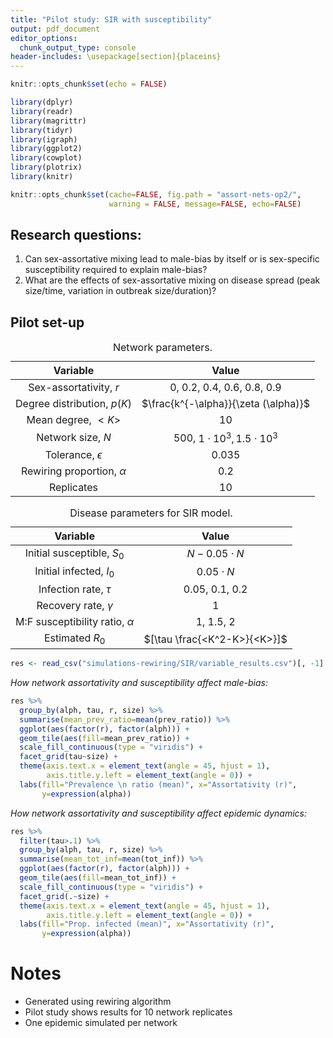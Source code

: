 ```yaml
---
title: "Pilot study: SIR with susceptibility"
output: pdf_document
editor_options: 
  chunk_output_type: console
header-includes: \usepackage[section]{placeins}
---
```


```r
knitr::opts_chunk$set(echo = FALSE)

library(dplyr)
library(readr)
library(magrittr)
library(tidyr)
library(igraph)
library(ggplot2)
library(cowplot)
library(plotrix)
library(knitr)

knitr::opts_chunk$set(cache=FALSE, fig.path = "assort-nets-op2/", 
                      warning = FALSE, message=FALSE, echo=FALSE) 

```

## Research questions:

1. Can sex-assortative mixing lead to male-bias by itself or is sex-specific susceptibility required to explain male-bias?
2. What are the effects of sex-assortative mixing on disease spread (peak size/time, variation in outbreak size/duration)? 

## Pilot set-up

| Variable  | Value  | 
|:-:|:-:|
| Sex-assortativity, $r$  | 0, 0.2, 0.4, 0.6, 0.8, 0.9 |
| Degree distribution, $p(K)$ | $\frac{k^{-\alpha}}{\zeta (\alpha)}$  |
| Mean degree, $<K>$ | 10  |
| Network size, $N$ | 500, $1\cdot 10 ^ 3, 1.5\cdot 10 ^ 3$  |
| Tolerance, $\epsilon$ | 0.035  |
| Rewiring proportion, $\alpha$ | 0.2  |
| Replicates | 10  |

Table: Network parameters.   

| Variable  | Value  | 
|:-:|:-:|
| Initial susceptible, $S_0$  |  $N - 0.05 \cdot N$ |
| Initial infected, $I_0$  |  $0.05 \cdot N$ |
| Infection rate, $\tau$  |  0.05, 0.1, 0.2 |
| Recovery rate, $\gamma$  |  1 |
| M:F susceptibility ratio, $\alpha$  |  1, 1.5, 2 |
| Estimated $R_0$  |  $[\tau \frac{<K^2-K>}{<K>}]$ |

Table: Disease parameters for SIR model.

```r
res <- read_csv("simulations-rewiring/SIR/variable_results.csv")[, -1]

```

\FloatBarrier

\FloatBarrier

_How network assortativity and susceptibility affect male-bias:_

```r

res %>%
  group_by(alph, tau, r, size) %>%
  summarise(mean_prev_ratio=mean(prev_ratio)) %>%
  ggplot(aes(factor(r), factor(alph))) + 
  geom_tile(aes(fill=mean_prev_ratio)) + 
  scale_fill_continuous(type = "viridis") +
  facet_grid(tau~size) + 
  theme(axis.text.x = element_text(angle = 45, hjust = 1),
        axis.title.y.left = element_text(angle = 0)) + 
  labs(fill="Prevalence \n ratio (mean)", x="Assortativity (r)", 
       y=expression(alpha))

```

_How network assortativity and susceptibility affect epidemic dynamics:_

```r

res %>%
  filter(tau>.1) %>%
  group_by(alph, tau, r, size) %>%
  summarise(mean_tot_inf=mean(tot_inf)) %>%
  ggplot(aes(factor(r), factor(alph))) + 
  geom_tile(aes(fill=mean_tot_inf)) + 
  scale_fill_continuous(type = "viridis") +
  facet_grid(.~size) + 
  theme(axis.text.x = element_text(angle = 45, hjust = 1),
        axis.title.y.left = element_text(angle = 0)) + 
  labs(fill="Prop. infected (mean)", x="Assortativity (r)", 
       y=expression(alpha))
```

\FloatBarrier

# Notes

* Generated using rewiring algorithm
* Pilot study shows results for 10 network replicates
* One epidemic simulated per network

